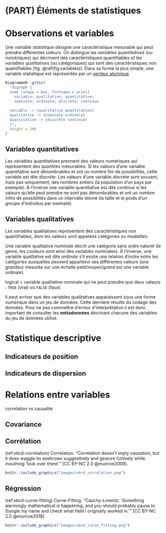# (PART) Éléments de statistiques {-}

# Observations et variables {#variables}

Une *variable statistique* désigne une caractéristique mesurable qui peut prendre différentes *valeurs*. On distingue les *variables quantitatives* (ou numériques) qui décrivent des caractéristiques quantifiables et les *variables qualitatives* (ou catégoriques) qui sont des caractéristiques non quantifiables (fig. \@ref(fig:variables)). Dans sa forme la plus simple, une variable statistique est représentée par un [vecteur atomique](#r-atomic).

```r
DiagrammeR::grViz(
  "digraph {
  node [shape = box, fontname = arial]
    variable; qualitative; quantitative;
    nominale; ordinale; discrète; continue
  
  variable -> {qualitative quantitative}
  qualitative -> {nominale ordinale}
  quantitative -> {discrète continue}
  }",
  height = 200
)
```

## Variables quantitatives {#variables-quantitatives}

Les variables quantitatives prennent des valeurs numériques qui représentent des quantités mesurables. Si les valeurs d'une variable quantitative sont dénombrables et ont un nombre fini de possibilités, cette variable est dite *discrète*. Les valeurs d'une variable discrète sont souvent, mais pas uniquement, des nombres entiers (la population d'un pays par exemple). À l'inverse une variable quantitative est dite *continue* si les valeurs qu'elle peut prendre ne sont pas dénombrables et ont un nombre infini de possibilités dans un intervalle donné (la taille et le poids d'un groupe d'individus par exemple).

## Variables qualitatives {#variables-qualitatives}

Les variables qualitatives représentent des caractéristiques non quantifiables, dont les valeurs sont appelées catégories ou *modalités*.

Une variable qualitative *nominale* décrit une catégorie sans ordre naturel (le genre, les couleurs sont ainsi des variables nominales). À l'inverse, une variable qualitative est dite *ordinale* s'il existe une relation d'ordre entre les catégories auxquelles peuvent appartenir ses différentes valeurs (une grandeur mesurée sur une échelle petit/moyen/grand est une variable ordinale).

logical = variable qualitative nominale qui ne peut prendre que deux valeurs : `TRUE` (vrai) ou `FALSE` (faux)

::: {.rmdcaution}
Il peut arriver que des variables qualitatives apparaissent sous une forme numérique dans un jeu de données. Cette dernière résulte du codage des données. Pour ne pas commettre d'erreur d'interprétation il est donc important de consulter les **métadonnées** décrivant chacune des variables du jeu de données utilisé.
:::

# Statistique descriptive

## Indicateurs de position

## Indicateurs de dispersion

# Relations entre variables

correlation vs causalité

## Covariance {#covariance}

## Corrélation {#correlation}

(ref:xkcd-correlation) Correlation. "Correlation doesn't imply causation, but it does waggle its eyebrows suggestively and gesture furtively while mouthing 'look over there'." [CC BY-NC 2.0 @munroe2009].

```r
knitr::include_graphics("images/xkcd_correlation.png")
```

## Régression

(ref:xkcd-curve-fitting) Curve-Fitting. "Cauchy-Lorentz: 'Something alarmingly mathematical is happening, and you should probably pause to Google my name and check what field I originally worked in.'" [CC BY-NC 2.0 @munroe2018].

```r
knitr::include_graphics("images/xkcd_curve_fitting.png")
```

